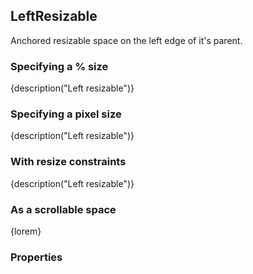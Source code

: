
<CommonHeader />

<Meta title="Components/LeftResizable" component={LeftResizable} />

## LeftResizable

Anchored resizable space on the left edge of it's parent.

### Specifying a % size

<Preview>
	<Story name="Default (%)">
		<ViewPort>
			<LeftResizable style={green} size="50%" trackSize={true} onResizeStart={action('onResizeStart')} onResizeEnd={action('onResizeEnd')}>
				{description("Left resizable")}
			</LeftResizable>
		</ViewPort>
	</Story>
</Preview>

### Specifying a pixel size

<Preview>
	<Story name="Default (px)">
		<ViewPort>
			<LeftResizable style={green} size={300} trackSize={true} onResizeStart={action('onResizeStart')} onResizeEnd={action('onResizeEnd')}>
				{description("Left resizable")}
			</LeftResizable>
		</ViewPort>
	</Story>
</Preview>

### With resize constraints

<Preview>
	<Story name="With resize constraints">
		<ViewPort>
			<LeftResizable style={green} size={300} trackSize={true} minimumSize={150} maximumSize={450} onResizeStart={action('onResizeStart')} onResizeEnd={action('onResizeEnd')}>
				{description("Left resizable")}
			</LeftResizable>
		</ViewPort>
	</Story>
</Preview>

### As a scrollable space

<Preview>
	<Story name="Scrollable">
		<ViewPort>
			<LeftResizable style={green} size={300} scrollable={true} onResizeStart={action('onResizeStart')} onResizeEnd={action('onResizeEnd')}>
				{lorem}
			</LeftResizable>
		</ViewPort>
	</Story>
</Preview>

### Properties

<Story name="Properties">
	<PropsTable>
		<ResizableProps />
		<AnchoredProps />
		<StandardProps />
	</PropsTable>
</Story>
